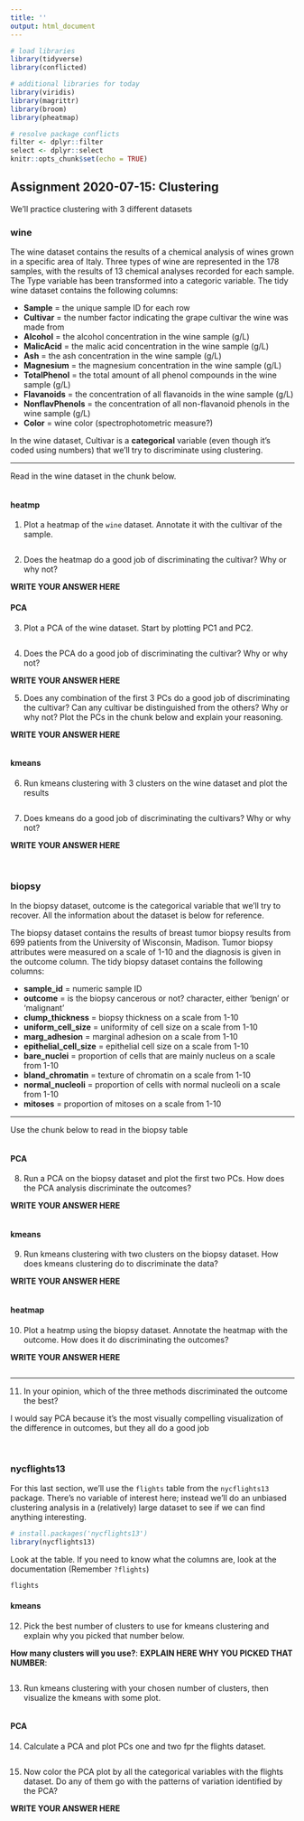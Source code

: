 ```yaml
---
title: ''
output: html_document
---
```


```r
# load libraries
library(tidyverse)
library(conflicted)

# additional libraries for today
library(viridis)
library(magrittr)
library(broom)
library(pheatmap)

# resolve package conflicts
filter <- dplyr::filter
select <- dplyr::select
knitr::opts_chunk$set(echo = TRUE)
```

## Assignment 2020-07-15: Clustering

We'll practice clustering with 3 different datasets

### wine

The wine dataset contains the results of a chemical analysis of wines grown in a specific area of Italy. Three types of wine are represented in the 178 samples, with the results of 13 chemical analyses recorded for each sample. The Type variable has been transformed into a categoric variable. The tidy wine dataset contains the following columns:

- **Sample** = the unique sample ID for each row
- **Cultivar** = the number factor indicating the grape cultivar the wine was made from
- **Alcohol** = the alcohol concentration in the wine sample (g/L)
- **MalicAcid** = the malic acid concentration in the wine sample (g/L)
- **Ash** = the ash concentration in the wine sample (g/L)
- **Magnesium** = the magnesium concentration in the wine sample (g/L)
- **TotalPhenol** = the total amount of all phenol compounds in the wine sample (g/L)
- **Flavanoids** = the concentration of all flavanoids in the wine sample (g/L)
- **NonflavPhenols** = the concentration of all non-flavanoid phenols in the wine sample (g/L)
- **Color** = wine color (spectrophotometric measure?)

In the wine dataset, Cultivar is a **categorical** variable (even though it's coded using numbers) that we'll try to discriminate using clustering.

---

Read in the wine dataset in the chunk below.

```r

```

#### heatmp

1. Plot a heatmap of the `wine` dataset. Annotate it with the cultivar of the sample.

```r

```

2. Does the heatmap do a good job of discriminating the cultivar? Why or why not?

**WRITE YOUR ANSWER HERE**

#### PCA

3. Plot a PCA of the wine dataset. Start by plotting PC1 and PC2.

```r

```

4. Does the PCA do a good job of discriminating the cultivar? Why or why not?

**WRITE YOUR ANSWER HERE**

5. Does any combination of the first 3 PCs do a good job of discriminating the cultivar? Can any cultivar be distinguished from the others? Why or why not? Plot the PCs in the chunk below and explain your reasoning.

**WRITE YOUR ANSWER HERE**

```r

```

#### kmeans

6. Run kmeans clustering with 3 clusters on the wine dataset and plot the results

```r

```

7. Does kmeans do a good job of discriminating the cultivars? Why or why not?

**WRITE YOUR ANSWER HERE**

<br>

### biopsy

In the biopsy dataset, outcome is the categorical variable that we'll try to recover. All the information about the dataset is below for reference.

The biopsy dataset contains the results of breast tumor biopsy results from 699 patients from the University of Wisconsin, Madison. Tumor biopsy attributes were measured on a scale of 1-10 and the diagnosis is given in the outcome column. The tidy biopsy dataset contains the following columns:

- **sample_id** = numeric sample ID
- **outcome** = is the biopsy cancerous or not? character, either 'benign' or 'malignant'
- **clump_thickness** = biopsy thickness on a scale from 1-10
- **uniform_cell_size** = uniformity of cell size on a scale from 1-10
- **marg_adhesion** = marginal adhesion on a scale from 1-10
- **epithelial_cell_size** = epithelial cell size on a scale from 1-10
- **bare_nuclei** = proportion of cells that are mainly nucleus on a scale from 1-10
- **bland_chromatin** = texture of chromatin on a scale from 1-10
- **normal_nucleoli** = proportion of cells with normal nucleoli on a scale from 1-10
- **mitoses** = proportion of mitoses on a scale from 1-10

---

Use the chunk below to read in the biopsy table

```r

```

#### PCA

8. Run a PCA on the biopsy dataset and plot the first two PCs. How does the PCA analysis discriminate the outcomes?

**WRITE YOUR ANSWER HERE**

```r

```

#### kmeans

9. Run kmeans clustering with two clusters on the biopsy dataset. How does kmeans clustering do to discriminate the data?

**WRITE YOUR ANSWER HERE**

```r

```

#### heatmap

10. Plot a heatmp using the biopsy dataset. Annotate the heatmap with the outcome. How does it do discriminating the outcomes?

**WRITE YOUR ANSWER HERE**

```r

```

---

11. In your opinion, which of the three methods discriminated the outcome the best?

I would say PCA because it's the most visually compelling visualization of the difference in outcomes, but they all do a good job 

<br>

### nycflights13

For this last section, we'll use the `flights` table from the `nycflights13` package. There's no variable of interest here; instead we'll do an unbiased clustering analysis in a (relatively) large dataset to see if we can find anything interesting.

```r
# install.packages('nycflights13')
library(nycflights13)
```

Look at the table. If you need to know what the columns are, look at the documentation (Remember `?flights`)

```r
flights
```

#### kmeans

12. Pick the best number of clusters to use for kmeans clustering and explain why you picked that number below.

**How many clusters will you use?**: 
**EXPLAIN HERE WHY YOU PICKED THAT NUMBER**: 

```r

```

13. Run kmeans clustering with your chosen number of clusters, then visualize the kmeans with some plot.

```r

```

#### PCA

14. Calculate a PCA and plot PCs one and two fpr the flights dataset.

```r

```

15. Now color the PCA plot by all the categorical variables with the flights dataset. Do any of them go with the patterns of variation identified by the PCA?

**WRITE YOUR ANSWER HERE**

```r

```





